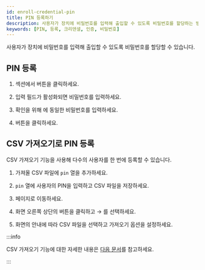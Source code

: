 ```yaml
---
id: enroll-credential-pin
title: PIN 등록하기
description: 사용자가 장치에 비밀번호를 입력해 출입할 수 있도록 비밀번호를 할당하는 방법을 안내합니다.
keywords: [PIN, 등록, 크리덴셜, 인증, 비밀번호]
---
```


사용자가 장치에 비밀번호를 입력해 출입할 수 있도록 비밀번호를 할당할 수 있습니다.

## PIN 등록

1. <Cmd sid='common.credential' product='2' /> 섹션에서 <Cmd sid='user.pin' product='2' /> 버튼을 클릭하세요.

1. 입력 필드가 활성화되면 비밀번호를 입력하세요.

1. 확인을 위해 <Cmd sid='user.confirmPin' product='2' />에 동일한 비밀번호를 입력하세요.

1. <Cmd sid='button.enroll' product='2' /> 버튼을 클릭하세요.


## CSV 가져오기로 PIN 등록

CSV 가져오기 기능을 사용해 다수의 사용자를 한 번에 등록할 수 있습니다.

1. 가져올 CSV 파일에 `pin` 열을 추가하세요.

1. `pin` 열에 사용자의 PIN을 입력하고 CSV 파일을 저장하세요.

1. <Cmd sid='shell.header.user' /> 페이지로 이동하세요.

1. 화면 오른쪽 상단의 <IcMoreW /> 버튼을 클릭하고 <Cmd sid='team.menu.import.title' /> → <Cmd sid='team.menu.import.csv' />를 선택하세요.

1. 화면의 안내에 따라 CSV 파일을 선택하고 가져오기 옵션을 설정하세요.

:::info

CSV 가져오기 기능에 대한 자세한 내용은 [다음 문서](export-import-user-info#import-csv)를 참고하세요.

:::